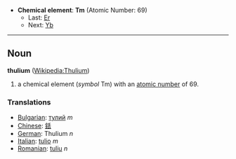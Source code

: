 *'''Chemical element''': '''Tm''' (Atomic Number: 69)
**Last: [[Erbium|Er]]
**Next: [[Ytterbium|Yb]]
----
== Noun ==
'''thulium''' ([[en:Thulium|Wikipedia:Thulium]])

# a chemical element (''symbol'' Tm) with an [[atomic number]] of 69.

===Translations===
*[[Bulgarian]]: [[тулий]] ''m''
*[[Chinese]]: [[銩]]
*[[German]]: Thulium ''n''
*[[Italian]]: [[tulio]] ''m''
*[[Romanian]]: [[tuliu]] ''n''